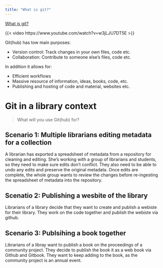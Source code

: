 ```yaml
---
title: "What is git?"
---
```


[What is git?](https://www.youtube.com/watch?v=w3jLJU7DT5E)

{{< video https://www.youtube.com/watch?v=w3jLJU7DT5E >}}

Git(hub) has tow main purposes:

-   Version control: Track changes in your own files, code etc.
-   Collaboration: Contribute to someone else's files, code etc.

In addition it allows for:

-   Efficient workflows
-   Massive resource of information, ideas, books, code, etc.
-   Publishing and hosting of code and material, websites etc.

# Git in a library context

> What will you use Git(hub) for?

## Scenario 1: Multiple librarians editing metadata for a collection

A librarian has exported a spreadsheet of metadata from a repository for cleaning and editing. She's working with a group of librarians and students, so they need to make sure edits don't conflict. They also need to be able to undo any edits and preserve the original metadata. Once edits are complete, the whole group wants to review the changes before re-ingesting the spreadsheet of metadata into the repository.

## Scenatio 2: Publishing a wesbite of the library

Librarians of a library decide that they want to create and publish a webiste for their library. They work on the code together and publish the webiste via github.

## Scenario 3: Publsihing a book together

Librarians of a libray want to publish a book on the proceedings of a community project. They decide to publish the book it as a web book via Github and Gitbook. They want to keep adding to the book, as the community project is an annual event.

